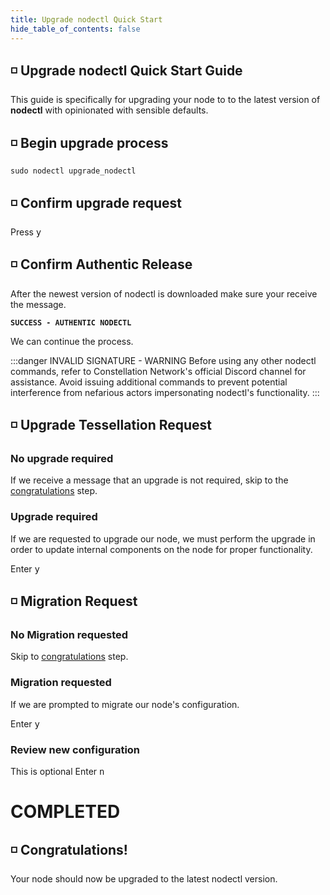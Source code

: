 ```yaml
---
title: Upgrade nodectl Quick Start
hide_table_of_contents: false
---
```



<head>
  <title>Constellation nodectl utility</title>
  <meta
    name="description"
    content="nodectl utility upgrade nodectl"
  />
</head>

## ◽ Upgrade nodectl Quick Start Guide

This guide is specifically for upgrading your node to to the latest version of **nodectl** with opinionated with sensible defaults.

## ◽ Begin upgrade process
```
sudo nodectl upgrade_nodectl
```

## ◽ Confirm upgrade request
Press <kbd>y</kbd>

## ◽ Confirm Authentic Release
After the newest version of nodectl is downloaded make sure your receive the message.

**`SUCCESS - AUTHENTIC NODECTL`** 

We can continue the process.

:::danger INVALID SIGNATURE - WARNING
Before using any other nodectl commands, refer to Constellation Network's official Discord channel for assistance. Avoid issuing additional commands to prevent potential interference from nefarious actors impersonating nodectl's functionality.
:::

## ◽ Upgrade Tessellation Request

### No upgrade required
If we receive a message that an upgrade is not required, skip to the [congratulations](#-congratulations) step.

### Upgrade required
If we are requested to upgrade our node, we must perform the upgrade in order to update internal components on the node for proper functionality.

Enter <kbd>y</kbd>

## ◽ Migration Request
### No Migration requested
Skip to [congratulations](#-congratulations) step.

### Migration requested
If we are prompted to migrate our node's configuration.

Enter <kbd>y</kbd>

### Review new configuration
This is optional
Enter <kbd>n</kbd>

# COMPLETED
## ◽ Congratulations!
Your node should now be upgraded to the latest nodectl version. 